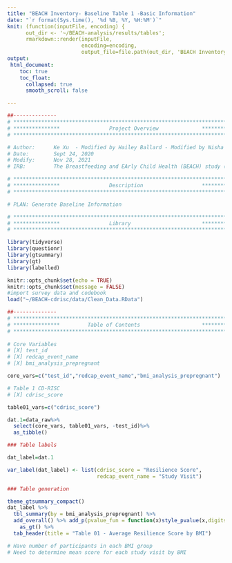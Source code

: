 ```yaml
---
title: "BEACH Inventory- Baseline Table 1 -Basic Information"
date: "`r format(Sys.time(), '%d %B, %Y, %H:%M')`"
knit: (function(inputFile, encoding) { 
      out_dir <- '~/BEACH-analysis/results/tables';
      rmarkdown::render(inputFile,
                        encoding=encoding, 
                        output_file=file.path(out_dir, 'BEACH Inventory - Basic Information.html')) })
output: 
 html_document:
    toc: true
    toc_float:
      collapsed: true
      smooth_scroll: false

---
```


```r
##-------------- 
# **************************************************************************** #
# ***************                Project Overview              *************** #
# **************************************************************************** #

# Author:      Ke Xu  - Modified by Hailey Ballard - Modified by Nisha Chachad
# Date:        Sept 24, 2020 
# Modify:      Nov 28, 2021
# IRB:         The Breastfeeding and EArly Child Health (BEACH) study (IRB201601034)

# **************************************************************************** #
# ***************                Description                   *************** #
# **************************************************************************** #

# PLAN: Generate Baseline Information

# **************************************************************************** #
# ***************                Library                       *************** #
# **************************************************************************** #

library(tidyverse)
library(questionr)
library(gtsummary)
library(gt)
library(labelled)
```

```r
knitr::opts_chunk$set(echo = TRUE)
knitr::opts_chunk$set(message = FALSE)
#import survey data and codebook
load("~/BEACH-cdrisc/data/Clean_Data.RData")

```

```r
##-------------- 
# **************************************************************************** #
# ***************         Table of Contents                    *************** #
# **************************************************************************** #
 
# Core Variables
# [X] test_id 
# [X] redcap_event_name
# [X] bmi_analysis_prepregnant

core_vars=c("test_id","redcap_event_name","bmi_analysis_prepregnant")

# Table 1 CD-RISC 
# [X] cdrisc_score

table01_vars=c("cdrisc_score")

```

```r

dat.1=data_raw%>%
  select(core_vars, table01_vars, -test_id)%>%
  as_tibble()

```


```r

### Table labels

dat_label=dat.1

var_label(dat_label) <- list(cdrisc_score = "Resilience Score",
                             redcap_event_name = "Study Visit")
```

```r

### Table generation

theme_gtsummary_compact()
dat_label %>% 
  tbl_summary(by = bmi_analysis_prepregnant) %>% 
  add_overall() %>% add_p(pvalue_fun = function(x)style_pvalue(x,digits = 3)) %>%
    as_gt() %>%
  tab_header(title = "Table 01 - Average Resilience Score by BMI")

# Have number of participants in each BMI group
# Need to determine mean score for each study visit by BMI
```